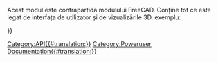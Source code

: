 <languages/>
{{VeryImportantMessage|(October 2019) Do not edit this page. The information is incomplete and outdated. For the latest API, see the [https://www.freecadweb.org/api autogenerated API documentation], or generate the documentation yourself, see [[Source documentation|Source documentation]].}}

Acest modul este contrapartida modulului FreeCAD. Conține tot ce este legat de interfața de utilizator și de vizualizările 3D. exemplu:
{{Code|code=
import FreeCAD as App
import FreeCADGui as Gui

# get the 3D model document
doc = App.ActiveDocument    

# get the visual representation model document
gui_doc = Gui.ActiveDocument

gui_doc.activateWorkbench("myWorkbench")
}}


{{APIFunction | activateWorkbench | string | Activați un mediu de lucru după nume | nimic}}
{{APIFunction | activeDocument | || documentul activ sau nimic dacă acesta nu există}}
{{APIFunction | activeWorkbench | || obiectul activ de lucru de lucru}}
{{APIFunction | addCommand | șir, obiect | Adăugați o comandă FreeCAD. Stringul este numele comenzii și obiectul este numele clasei care definește comanda | }}
{{APIFunction | addIcon | șir, șir sau listă | Adaugă o pictogramă în sistem ca nume de fișier sau format XPM | }}
{{APIFunction | addIconPath | string | Adaugă o nouă cale către sistem pentru găsirea fișierelor cu pictograme | }}
{{APIFunction | addPreferencePage | string, string | Adăugă un modul de interfață utilizator pentru fereastra de preferințe. Primul argument specifică numele fișierului, iar al doilea indică numele grupului | }}
{{APIFunction | addWorkbench | string, object | Adăugă un mediu de lucru cu un nume definit. Șirul este numele băncii de lucru, iar obiectul este numele clasei care definește mediul| }}
{{APIFunction | createDialog | string | Deschide un fișier UI, Interfața utilizatorului | }}
{{APIFunction | getDocument | string | Obține un document cu numele său | document}}
{{APIFunction | getWorkbench | string | Obține mediul de lucru cu mediul său |numele atelierului }}
{{APIFunction | insert | string | Deschide o macro, un fișier Inventor sau VRML | document}}
{{APIFunction | listWorkbenches | | Afișați o listă a tuturor mediilor de lucru | o listă}}
{{APIFunction | open | string | Deschide un fișier macro, Inventor sau VRML | document deschis}}
{{APIFunction | removeWorkbench | string | Îndepărtează un mediu de lucru după nume | }}
{{APIFunction | runCommand | string | Rulează o comandă FreeCAD după nume | }}
{{APIFunction | |updateGui | Actualizați fereastra principală și toate ferestrele sale |}}

{{Userdocnavi{{#translation:}}}}
[[Category:API{{#translation:}}]]
[[Category:Poweruser Documentation{{#translation:}}]]
{{clear}}